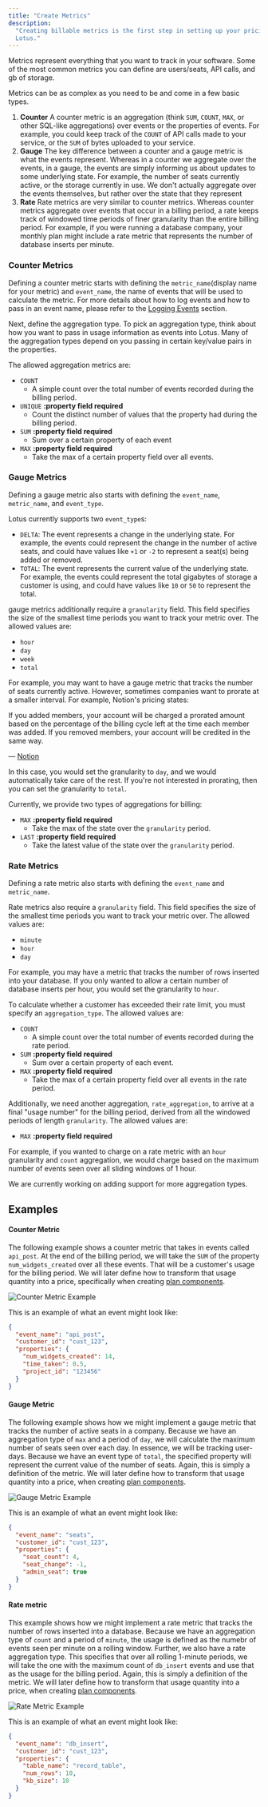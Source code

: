 ```yaml
---
title: "Create Metrics"
description:
  "Creating billable metrics is the first step in setting up your pricing on
  Lotus."
---
```


Metrics represent everything that you want to track in your software. Some of
the most common metrics you can define are users/seats, API calls, and gb of
storage.

Metrics can be as complex as you need to be and come in a few basic types.

1. **Counter**
   A counter metric is an aggregation (think `SUM`, `COUNT`, `MAX`, or other
   SQL-like aggregations) over events or the properties of events. For example,
   you could keep track of the `COUNT` of API calls made to your service, or the
   `SUM` of bytes uploaded to your service.
2. **Gauge**
   The key difference between a counter and a gauge metric is what the
   events represent. Whereas in a counter we aggregate over the events, in a
   gauge, the events are simply informing us about updates to some
   underlying state. For example, the number of seats currently active, or the
   storage currently in use. We don't actually aggregate over the events
   themselves, but rather over the state that they represent
3. **Rate**
   Rate metrics are very similar to counter metrics. Whereas counter metrics
   aggregate over events that occur in a billing period, a rate keeps track of
   windowed time periods of finer granularity than the entire billing period.
   For example, if you were running a database company, your monthly plan might
   include a rate metric that represents the number of database inserts per
   minute.

### Counter Metrics

Defining a counter metric starts with defining the `metric_name`(display name
for your metric) and `event_name`, the name of events that will be used to
calculate the metric. For more details about how to log events and how to pass
in an event name, please refer to the [Logging Events](/metering/logging-events)
section.

Next, define the aggregation type. To pick an aggregation type, think about how
you want to pass in usage information as events into Lotus. Many of the
aggregation types depend on you passing in certain key/value pairs in the
properties.

The allowed aggregation metrics are:

- `COUNT`
  - A simple count over the total number of events recorded during the billing
    period.
- `UNIQUE` **:property field required**
  - Count the distinct number of values that the property had during the billing
    period.
- `SUM` **:property field required**
  - Sum over a certain property of each event
- `MAX` **:property field required**
  - Take the max of a certain property field over all events.

### Gauge Metrics

Defining a gauge metric also starts with defining the `event_name`,
`metric_name`, and `event_type`.

Lotus currently supports two `event_type`s:

- `DELTA`: The event represents a change in the underlying state. For example,
  the events could represent the change in the number of active seats, and could
  have values like `+1` or `-2` to represent a seat(s) being added or removed.
- `TOTAL`: The event represents the current value of the underlying state. For
  example, the events could represent the total gigabytes of storage a customer
  is using, and could have values like `10` or `50` to represent the total.

gauge metrics additionally require a `granularity` field. This field
specifies the size of the smallest time periods you want to track your metric
over. The allowed values are:

- `hour`
- `day`
- `week`
- `total`

For example, you may want to have a gauge metric that tracks the number of
seats currently active. However, sometimes companies want to prorate at a
smaller interval. For example, Notion's pricing states:

<Note>
If you added members, your account will be charged a prorated amount based on
the percentage of the billing cycle left at the time each member was added. If
you removed members, your account will be credited in the same way.

— [Notion](https://www.notion.so/pricing)

</Note>

In this case, you would set the granularity to `day`, and we would automatically
take care of the rest. If you're not interested in prorating, then you can set
the granularity to `total`.

Currently, we provide two types of aggregations for billing:

- `MAX` **:property field required**
  - Take the max of the state over the `granularity` period.
- `LAST` **:property field required**
  - Take the latest value of the state over the `granularity` period.

### Rate Metrics

Defining a rate metric also starts with defining the `event_name` and
`metric_name`.

Rate metrics also require a `granularity` field. This field specifies the size
of the smallest time periods you want to track your metric over. The allowed
values are:

- `minute`
- `hour`
- `day`

For example, you may have a metric that tracks the number of rows inserted into
your database. If you only wanted to allow a certain number of database inserts
per hour, you would set the granularity to `hour`.

To calculate whether a customer has exceeded their rate limit, you must specify
an `aggregation_type`. The allowed values are:

- `COUNT`
  - A simple count over the total number of events recorded during the rate
    period.
- `SUM` **:property field required**
  - Sum over a certain property of each event.
- `MAX` **:property field required**
  - Take the max of a certain property field over all events in the rate period.

Additionally, we need another aggregation, `rate_aggregation`, to arrive at a
final "usage number" for the billing period, derived from all the windowed
periods of length `granularity`. The allowed values are:

- `MAX` **:property field required**

For example, if you wanted to charge on a rate metric with an `hour` granularity
and `count` aggregation, we would charge based on the maximum number of events
seen over all sliding windows of 1 hour.

We are currently working on adding support for more aggregation types.

## Examples

#### Counter Metric

The following example shows a counter metric that takes in events called
`api_post`. At the end of the billing period, we will take the `SUM` of the
property `num_widgets_created` over all these events. That will be a customer's
usage for the billing period. We will later define how to transform that usage
quantity into a price, specifically when creating
[plan components](/plan-management/creating-plans).

![Counter Metric Example](/images/metering/counter-76e9e744f673874f4fa99469fa758890.png)

This is an example of what an event might look like:

```json
{
  "event_name": "api_post",
  "customer_id": "cust_123",
  "properties": {
    "num_widgets_created": 14,
    "time_taken": 0.5,
    "project_id": "123456"
  }
}
```

#### Gauge Metric

The following example shows how we might implement a gauge metric that
tracks the number of active seats in a company. Because we have an aggregation
type of `max` and a period of `day`, we will calculate the maximum number of
seats seen over each day. In essence, we will be tracking user-days. Because we
have an event type of `total`, the specified property will represent the current
value of the number of seats. Again, this is simply a definition of the metric.
We will later define how to transform that usage quantity into a price, when
creating [plan components](/plan-management/creating-plans).

![Gauge Metric Example](/images/metering/continuous-faab26e6d6f06d5d14d2ab1efaf5ebb4.png)

This is an example of what an event might look like:

```json
{
  "event_name": "seats",
  "customer_id": "cust_123",
  "properties": {
    "seat_count": 4,
    "seat_change": -1,
    "admin_seat": true
  }
}
```

#### Rate metric

This example shows how we might implement a rate metric that tracks the number
of rows inserted into a database. Because we have an aggregation type of `count`
and a period of `minute`, the usage is defined as the numebr of events seen per
minute on a rolling window. Further, we also have a rate aggregation type. This
specifies that over all rolling 1-minute periods, we will take the one with the
maximum count of `db_insert` events and use that as the usage for the billing
period. Again, this is simply a definition of the metric. We will later define
how to transform that usage quantity into a price, when creating
[plan components](/plan-management/creating-plans).

![Rate Metric Example](/images/metering/rate-a29fd040f4a7bbcaa51110288b6b4dc3.png)

This is an example of what an event might look like:

```json
{
  "event_name": "db_insert",
  "customer_id": "cust_123",
  "properties": {
    "table_name": "record_table",
    "num_rows": 10,
    "kb_size": 10
  }
}
```
